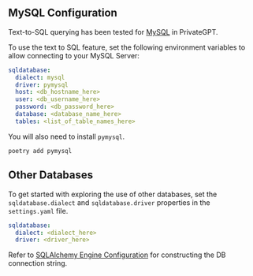 ## MySQL Configuration
Text-to-SQL querying has been tested for [MySQL](https://www.mysql.com/) in PrivateGPT.

To use the text to SQL feature, set the following environment variables to allow connecting to your MySQL Server:

```yaml
sqldatabase:
  dialect: mysql
  driver: pymysql
  host: <db_hostname_here>
  user: <db_username_here>
  password: <db_password_here>
  database: <database_name_here>
  tables: <list_of_table_names_here>
```

You will also need to install `pymysql`.

`poetry add pymysql`

## Other Databases
To get started with exploring the use of other databases, set the `sqldatabase.dialect` and `sqldatabase.driver` properties in the `settings.yaml` file.

```yaml
sqldatabase:
  dialect: <dialect_here>
  driver: <driver_here>
```

Refer to [SQLAlchemy Engine Configuration](https://docs.sqlalchemy.org/en/20/core/engines.html) for constructing the DB connection string.